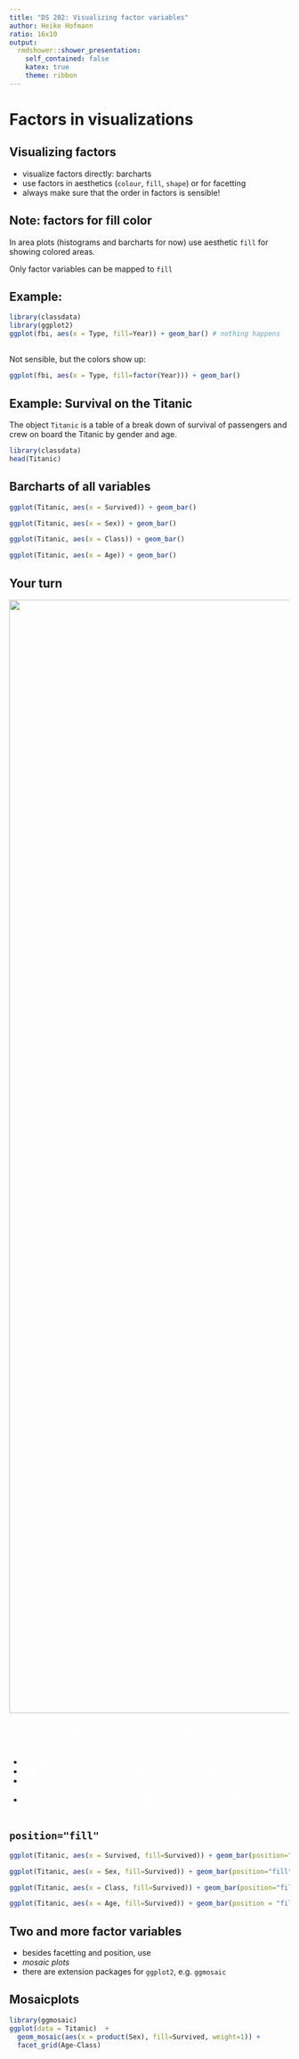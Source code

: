 ```yaml
---
title: "DS 202: Visualizing factor variables"
author: Heike Hofmann
ratio: 16x10
output:
  rmdshower::shower_presentation:
    self_contained: false
    katex: true
    theme: ribbon
---
```


# Factors in visualizations

## Visualizing factors

- visualize factors directly: barcharts
- use factors in aesthetics (`colour`, `fill`, `shape`) or for facetting
- always make sure that the order in factors is sensible!


## Note: factors for fill color

In area plots (histograms and barcharts for now) use aesthetic `fill` for showing colored areas.

Only factor variables can be mapped to `fill`

## Example: 


```r
library(classdata)
library(ggplot2)
ggplot(fbi, aes(x = Type, fill=Year)) + geom_bar() # nothing happens
```

##

Not sensible, but the colors show up:

```r
ggplot(fbi, aes(x = Type, fill=factor(Year))) + geom_bar() 
```

## Example: Survival on the Titanic

The object `Titanic` is a table of a break down of survival of passengers and crew on board the Titanic by gender and age.

```r
library(classdata)
head(Titanic)
```

## Barcharts of all variables

<div class="double">
<p class="double-flow">
```r
ggplot(Titanic, aes(x = Survived)) + geom_bar()

ggplot(Titanic, aes(x = Sex)) + geom_bar()
```
</p><p class="double-flow">
```r
ggplot(Titanic, aes(x = Class)) + geom_bar()

ggplot(Titanic, aes(x = Age)) + geom_bar()
```
</p>
</div>

## Your turn {.white}

<img class="cover" src="images/blue.jpeg" alt="" width=2000>

<span style="color:white">For this your turn use the `Titanic` object from the `classdata` package. (you might have to update the package using the command `devtools::github_install("heike/classdata")`) </span>

- <span style="color:white">Draw a barchart of Gender. Interpret.</span>
- <span style="color:white">Map survival to fill color in the barchart of Gender. Interpret.</span>
- <span style="color:white">In the previous barchart change the `position` parameter to `"fill"`. Interpret.</span>
- <span style="color:white">Read up on the `position` parameter in `?geom_bar`. Try out other options for `position`.</span>


## `position="fill"`

<div class="double">
<p class="double-flow">
```r
ggplot(Titanic, aes(x = Survived, fill=Survived)) + geom_bar(position="fill")

ggplot(Titanic, aes(x = Sex, fill=Survived)) + geom_bar(position="fill")
```
</p><p class="double-flow">
```r
ggplot(Titanic, aes(x = Class, fill=Survived)) + geom_bar(position="fill")

ggplot(Titanic, aes(x = Age, fill=Survived)) + geom_bar(position = "fill")
```
</p>
</div>

## Two and more factor variables

- besides facetting and position, use
- *mosaic plots*
- there are extension packages for `ggplot2`, e.g. `ggmosaic`

## Mosaicplots

```r
library(ggmosaic)
ggplot(data = Titanic)  + 
  geom_mosaic(aes(x = product(Sex), fill=Survived, weight=1)) +
  facet_grid(Age~Class)
```




